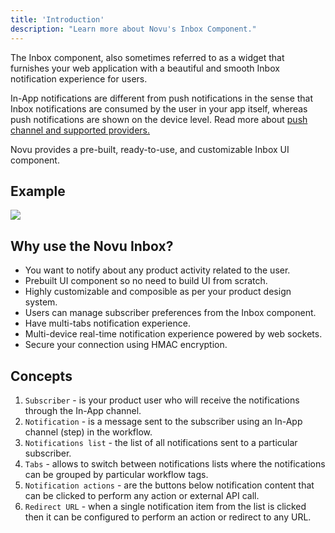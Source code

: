 ```yaml
---
title: 'Introduction'
description: "Learn more about Novu's Inbox Component."
---
```


The Inbox component, also sometimes referred to as a widget that furnishes your web application with a beautiful and smooth Inbox notification experience for users.

In-App notifications are different from push notifications in the sense that Inbox notifications are consumed by the user in your app itself, whereas push notifications are shown on the device level. Read more about [push channel and supported providers.](/channels-and-providers/push/overview)

Novu provides a pre-built, ready-to-use, and customizable Inbox UI component.

## Example

[![](https://developer.stackblitz.com/img/open_in_stackblitz.svg)](https://stackblitz.com/edit/vitejs-vite-fs73bh?file=src%2FApp.jsx&terminal=dev)

## Why use the Novu Inbox?

- You want to notify about any product activity related to the user.
- Prebuilt UI component so no need to build UI from scratch.
- Highly customizable and composible as per your product design system.
- Users can manage subscriber preferences from the Inbox component.
- Have multi-tabs notification experience.
- Multi-device real-time notification experience powered by web sockets.
- Secure your connection using HMAC encryption.

## Concepts

1. `Subscriber` - is your product user who will receive the notifications through the In-App channel.
2. `Notification` - is a message sent to the subscriber using an In-App channel (step) in the workflow.
3. `Notifications list` - the list of all notifications sent to a particular subscriber.
4. `Tabs` - allows to switch between notifications lists where the notifications can be grouped by particular workflow tags.
5. `Notification actions` - are the buttons below notification content that can be clicked to perform any action or external API call.
6. `Redirect URL` - when a single notification item from the list is clicked then it can be configured to perform an action or redirect to any URL.
